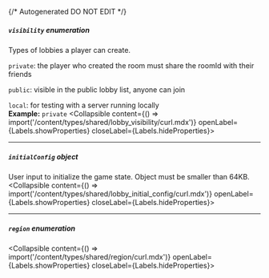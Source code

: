{/* Autogenerated DO NOT EDIT  */}

##### `visibility` _enumeration_
Types of lobbies a player can create.

`private`: the player who created the room must share the roomId with their friends

`public`: visible in the public lobby list, anyone can join

`local`: for testing with a server running locally
<br/>
**Example:** `private`
<Collapsible content={() => import('/content/types/shared/lobby_visibility/curl.mdx')} openLabel={Labels.showProperties} closeLabel={Labels.hideProperties}>
</Collapsible>

---
##### `initialConfig` _object_
User input to initialize the game state. Object must be smaller than 64KB.
<Collapsible content={() => import('/content/types/shared/lobby_initial_config/curl.mdx')} openLabel={Labels.showProperties} closeLabel={Labels.hideProperties}>
</Collapsible>

---
##### `region` _enumeration_
<Collapsible content={() => import('/content/types/shared/region/curl.mdx')} openLabel={Labels.showProperties} closeLabel={Labels.hideProperties}>
</Collapsible>



